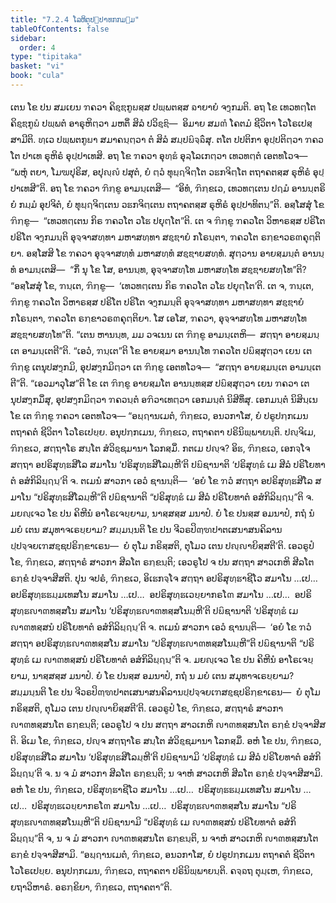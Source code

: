 ```yaml
---
title: "7.2.4 ໂລຫິຕຸປ຺ປາທກກມ຺ມ"
tableOfContents: false
sidebar:
  order: 4
type: "tipitaka"
basket: "vi"
book: "cula"
---
```



<DynamicBreadcrumb />

<Division number="341" book="cula">

<Paragraph number="1544" book="cula">
ເຕນ ໂຂ ປນ ສມເຍນ ຠຄວາ ຄິຊ຺ຌກູຏສ຺ສ ປພ຺ພຕສ຺ສ ຉາຍາຍໍ ຈງ຺ກມຕິ. ອຖ ໂຂ ເທວທຕ຺ໂຕ ຄິຊ຺ຌກູຏໍ ປພ຺ພຕໍ ອາຣຸຫິຕ຺ວາ ມຫຕິໍ ສິລໍ ປວິຊ຺ຌິ—  ອິມາຍ ສມຓໍ ໂຄຕມໍ ຊີວິຕາ ໂວໂຣເປສ຺ສາມີຕິ. ທ຺ເວ ປພ຺ພຕກູຏາ ສມາຄນ຺ຕ຺ວາ ຕໍ ສິລໍ ສມ຺ປຏິຈ຺ຉິໍສຸ. ຕໂຕ ປປຕິກາ ອຸປ຺ປຕິຕ຺ວາ ຠຄວໂຕ ປາເທ ຣຸຫິຣໍ ອຸປ຺ປາເທສິ. ອຖ ໂຂ ຠຄວາ ອຸທ຺ຘໍ ອຸລ຺ໂລເກຕ຺ວາ ເທວທຕ຺ຕໍ ເອຕທໂວຈ—  “ພຫຸໍ ຕຍາ, ໂມຆປຸຣິສ, ອປຸຎ຺ຎໍ ປສຸຕໍ, ຍໍ ຕ຺ວໍ ທຸຏ຺ຐຈິຕ຺ໂຕ ວຘກຈິຕ຺ໂຕ ຕຖາຄຕສ຺ສ ຣຸຫິຣໍ ອຸປ຺ປາເທສີ”ຕິ. ອຖ ໂຂ ຠຄວາ ຠິກ຺ຂູ ອາມນ຺ເຕສິ—  “ອິທໍ, ຠິກ຺ຂເວ, ເທວທຕ຺ເຕນ ປຐມໍ ອານນ຺ຕຣິຍໍ ກມ຺ມໍ ອຸປຈິຕໍ, ຍໍ ທຸຏ຺ຐຈິຕ຺ເຕນ ວຘກຈິຕ຺ເຕນ ຕຖາຄຕສ຺ສ ຣຸຫິຣໍ ອຸປ຺ປາທິຕນ຺”ຕິ.
</Paragraph>

<Paragraph number="1545" book="cula">
ອສ຺ໂສສຸໍ ໂຂ ຠິກ຺ຂູ—  “ເທວທຕ຺ເຕນ ກິຣ ຠຄວໂຕ ວໂຘ ປຍຸຕ຺ໂຕ”ຕິ. ເຕ ຈ ຠິກ຺ຂູ ຠຄວໂຕ ວິຫາຣສ຺ສ ປຣິໂຕ ປຣິໂຕ ຈງ຺ກມນ຺ຕິ ອຸຈ຺ຈາສທ຺ທາ ມຫາສທ຺ທາ ສຊ຺ຌາຍໍ ກໂຣນ຺ຕາ, ຠຄວໂຕ ຣກ຺ຂາວຣຓຄຸຕ຺ຕິຍາ. ອສ຺ໂສສິ ໂຂ ຠຄວາ ອຸຈ຺ຈາສທ຺ທໍ ມຫາສທ຺ທໍ ສຊ຺ຌາຍສທ຺ທໍ. ສຸຕ຺ວານ ອາຍສ຺ມນ຺ຕໍ ອານນ຺ທໍ ອາມນ຺ເຕສິ—  “ກິໍ ນຸ ໂຂ ໂສ, ອານນ຺ທ, ອຸຈ຺ຈາສທ຺ໂທ ມຫາສທ຺ໂທ ສຊ຺ຌາຍສທ຺ໂທ”ຕິ? “ອສ຺ໂສສຸໍ ໂຂ, ຠນ຺ເຕ, ຠິກ຺ຂູ—  ‘ເທວທຕ຺ເຕນ ກິຣ ຠຄວໂຕ ວໂຘ ປຍຸຕ຺ໂຕ’ຕິ. ເຕ ຈ, ຠນ຺ເຕ, ຠິກ຺ຂູ ຠຄວໂຕ ວິຫາຣສ຺ສ ປຣິໂຕ ປຣິໂຕ ຈງ຺ກມນ຺ຕິ ອຸຈ຺ຈາສທ຺ທາ ມຫາສທ຺ທາ ສຊ຺ຌາຍໍ ກໂຣນ຺ຕາ, ຠຄວໂຕ ຣກ຺ຂາວຣຓຄຸຕ຺ຕິຍາ. ໂສ ເອໂສ, ຠຄວາ, ອຸຈ຺ຈາສທ຺ໂທ ມຫາສທ຺ໂທ ສຊ຺ຌາຍສທ຺ໂທ”ຕິ. “ເຕນ ຫານນ຺ທ, ມມ ວຈເນນ ເຕ ຠິກ຺ຂູ ອາມນ຺ເຕຫິ—  ສຕ຺ຖາ ອາຍສ຺ມນ຺ເຕ ອາມນ຺ເຕຕີ”ຕິ. “ເອວໍ, ຠນ຺ເຕ”ຕິ ໂຂ ອາຍສ຺ມາ ອານນ຺ໂທ ຠຄວໂຕ ປຏິສ຺ສຸຕ຺ວາ ເຍນ ເຕ ຠິກ຺ຂູ ເຕນຸປສງ຺ກມິ, ອຸປສງ຺ກມິຕ຺ວາ ເຕ ຠິກ຺ຂູ ເອຕທໂວຈ—  “ສຕ຺ຖາ ອາຍສ຺ມນ຺ເຕ ອາມນ຺ເຕຕີ”ຕິ. “ເອວມາວຸໂສ”ຕິ ໂຂ ເຕ ຠິກ຺ຂູ ອາຍສ຺ມໂຕ ອານນ຺ທສ຺ສ ປຏິສ຺ສຸຕ຺ວາ ເຍນ ຠຄວາ ເຕນຸປສງ຺ກມິໍສຸ, ອຸປສງ຺ກມິຕ຺ວາ ຠຄວນ຺ຕໍ ອຠິວາເທຕ຺ວາ ເອກມນ຺ຕໍ ນິສີທິໍສຸ. ເອກມນ຺ຕໍ ນິສິນ຺ເນ ໂຂ ເຕ ຠິກ຺ຂູ ຠຄວາ ເອຕທໂວຈ—
</Paragraph>

<Paragraph number="1546" book="cula">
“ອຏ຺ຐານເມຕໍ, ຠິກ຺ຂເວ, ອນວກາໂສ, ຍໍ ປຣູປກ຺ກເມນ ຕຖາຄຕໍ ຊີວິຕາ ໂວໂຣເປຍ຺ຍ. ອນຸປກ຺ກເມນ, ຠິກ຺ຂເວ, ຕຖາຄຕາ ປຣິນິພ຺ພາຍນ຺ຕິ.
</Paragraph>

<Paragraph number="1547" book="cula">
ປຎ຺ຈິເມ, ຠິກ຺ຂເວ, ສຕ຺ຖາໂຣ ສນ຺ໂຕ ສໍວິຊ຺ຊມານາ ໂລກສ຺ມິໍ. ກຕເມ ປຎ຺ຈ? ອິຘ, ຠິກ຺ຂເວ, ເອກຈ຺ໂຈ ສຕ຺ຖາ ອປຣິສຸທ຺ຘສີໂລ ສມາໂນ ‘ປຣິສຸທ຺ຘສີໂລມ຺ຫີ’ຕິ ປຏິຊານາຕິ ‘ປຣິສຸທ຺ຘໍ ເມ ສີລໍ ປຣິໂຍທາຕໍ ອສໍກິລິຏ຺ຐນ຺’ຕິ ຈ. ຕເມນໍ ສາວກາ ເອວໍ ຊານນ຺ຕິ—  ‘ອຍໍ ໂຂ ຠວໍ ສຕ຺ຖາ ອປຣິສຸທ຺ຘສີໂລ ສມາໂນ “ປຣິສຸທ຺ຘສີໂລມ຺ຫີ”ຕິ ປຏິຊານາຕິ “ປຣິສຸທ຺ຘໍ ເມ ສີລໍ ປຣິໂຍທາຕໍ ອສໍກິລິຏ຺ຐນ຺”ຕິ ຈ. ມຍຎ຺ເຈວ ໂຂ ປນ ຄິຫີນໍ ອາໂຣເຈຍ຺ຍາມ, ນາສ຺ສສ຺ສ ມນາປໍ. ຍໍ ໂຂ ປນສ຺ສ ອມນາປໍ, ກຖໍ ນໍ ມຍໍ ເຕນ ສມຸທາຈເຣຍ຺ຍາມ? ສມ຺ມນ຺ນຕິ ໂຂ ປນ ຈີວຣປິຓ຺ຑປາຕເສນາສນຄິລານປ຺ປຈ຺ຈຍເຠສຊ຺ຊປຣິກ຺ຂາເຣນ—  ຍໍ ຕຸໂມ ກຣິສ຺ສຕິ, ຕຸໂມວ ເຕນ ປຎ຺ຎາຍິສ຺ສຕີ’ຕິ. ເອວຣູປໍ ໂຂ, ຠິກ຺ຂເວ, ສຕ຺ຖາຣໍ ສາວກາ ສີລໂຕ ຣກ຺ຂນ຺ຕິ; ເອວຣູໂປ ຈ ປນ ສຕ຺ຖາ ສາວເກຫິ ສີລໂຕ ຣກ຺ຂໍ ປຈ຺ຈາສີສຕິ.
</Paragraph>

<Paragraph number="1548" book="cula">
ປຸນ ຈປຣໍ, ຠິກ຺ຂເວ, ອິເຘກຈ຺ໂຈ ສຕ຺ຖາ ອປຣິສຸທ຺ຘາຊີໂວ ສມາໂນ …ເປ…  ອປຣິສຸທ຺ຘຘມ຺ມເທສໂນ ສມາໂນ …ເປ…  ອປຣິສຸທ຺ຘເວຍ຺ຍາກຣໂຓ ສມາໂນ …ເປ…  ອປຣິສຸທ຺ຘຎາຓທສ຺ສໂນ ສມາໂນ ‘ປຣິສຸທ຺ຘຎາຓທສ຺ສໂນມ຺ຫີ’ຕິ ປຏິຊານາຕິ ‘ປຣິສຸທ຺ຘໍ ເມ ຎາຓທສ຺ສນໍ ປຣິໂຍທາຕໍ ອສໍກິລິຏ຺ຐນ຺’ຕິ ຈ. ຕເມນໍ ສາວກາ ເອວໍ ຊານນ຺ຕິ—  ‘ອຍໍ ໂຂ ຠວໍ ສຕ຺ຖາ ອປຣິສຸທ຺ຘຎາຓທສ຺ສໂນ ສມາໂນ “ປຣິສຸທ຺ຘຎາຓທສ຺ສໂນມ຺ຫີ”ຕິ ປຏິຊານາຕິ “ປຣິສຸທ຺ຘໍ ເມ ຎາຓທສ຺ສນໍ ປຣິໂຍທາຕໍ ອສໍກິລິຏ຺ຐນ຺”ຕິ ຈ. ມຍຎ຺ເຈວ ໂຂ ປນ ຄິຫີນໍ ອາໂຣເຈຍ຺ຍາມ, ນາສ຺ສສ຺ສ ມນາປໍ. ຍໍ ໂຂ ປນສ຺ສ ອມນາປໍ, ກຖໍ ນ ມຍໍ ເຕນ ສມຸທາຈເຣຍ຺ຍາມ? ສມ຺ມນ຺ນຕິ ໂຂ ປນ ຈີວຣປິຓ຺ຑປາຕເສນາສນຄິລານປ຺ປຈ຺ຈຍເຠສຊ຺ຊປຣິກ຺ຂາເຣນ—  ຍໍ ຕຸໂມ ກຣິສ຺ສຕິ, ຕຸໂມວ ເຕນ ປຎ຺ຎາຍິສ຺ສຕີ’ຕິ. ເອວຣູປໍ ໂຂ, ຠິກ຺ຂເວ, ສຕ຺ຖາຣໍ ສາວກາ ຎາຓທສ຺ສນໂຕ ຣກ຺ຂນ຺ຕິ; ເອວຣູໂປ ຈ ປນ ສຕ຺ຖາ ສາວເກຫິ ຎາຓທສ຺ສນໂຕ ຣກ຺ຂໍ ປຈ຺ຈາສີສຕິ. ອິເມ ໂຂ, ຠິກ຺ຂເວ, ປຎ຺ຈ ສຕ຺ຖາໂຣ ສນ຺ໂຕ ສໍວິຊ຺ຊມານາ ໂລກສ຺ມິໍ.
</Paragraph>

<Paragraph number="1549" book="cula">
ອຫໍ ໂຂ ປນ, ຠິກ຺ຂເວ, ປຣິສຸທ຺ຘສີໂລ ສມາໂນ ‘ປຣິສຸທ຺ຘສີໂລມ຺ຫີ’ຕິ ປຏິຊານາມິ ‘ປຣິສຸທ຺ຘໍ ເມ ສີລໍ ປຣິໂຍທາຕໍ ອສໍກິລິຏ຺ຐນ຺’ຕິ ຈ. ນ ຈ ມໍ ສາວກາ ສີລໂຕ ຣກ຺ຂນ຺ຕິ; ນ ຈາຫໍ ສາວເກຫິ ສີລໂຕ ຣກ຺ຂໍ ປຈ຺ຈາສີສາມິ. ອຫໍ ໂຂ ປນ, ຠິກ຺ຂເວ, ປຣິສຸທ຺ຘາຊີໂວ ສມາໂນ …ເປ…  ປຣິສຸທ຺ຘຘມ຺ມເທສໂນ ສມາໂນ …ເປ…  ປຣິສຸທ຺ຘເວຍ຺ຍາກຣໂຓ ສມາໂນ …ເປ…  ປຣິສຸທ຺ຘຎາຓທສ຺ສໂນ ສມາໂນ “ປຣິສຸທ຺ຘຎາຓທສ຺ສໂນມ຺ຫີ”ຕິ ປຏິຊານາມິ “ປຣິສຸທ຺ຘໍ ເມ ຎາຓທສ຺ສນໍ ປຣິໂຍທາຕໍ ອສໍກິລິຏ຺ຐນ຺”ຕິ ຈ, ນ ຈ ມໍ ສາວກາ ຎາຓທສ຺ສນໂຕ ຣກ຺ຂນ຺ຕິ, ນ ຈາຫໍ ສາວເກຫິ ຎາຓທສ຺ສນໂຕ ຣກ຺ຂໍ ປຈ຺ຈາສີສາມິ. “ອຏ຺ຐານເມຕໍ, ຠິກ຺ຂເວ, ອນວກາໂສ, ຍໍ ປຣູປກ຺ກເມນ ຕຖາຄຕໍ ຊີວິຕາ ໂວໂຣເປຍ຺ຍ. ອນຸປກ຺ກເມນ, ຠິກ຺ຂເວ, ຕຖາຄຕາ ປຣິນິພ຺ພາຍນ຺ຕິ. ຄຈ຺ຉຖ ຕຸມ຺ເຫ, ຠິກ຺ຂເວ, ຍຖາວິຫາຣໍ. ອຣກ຺ຂິຍາ, ຠິກ຺ຂເວ, ຕຖາຄຕາ”ຕິ.
</Paragraph>
</Division>